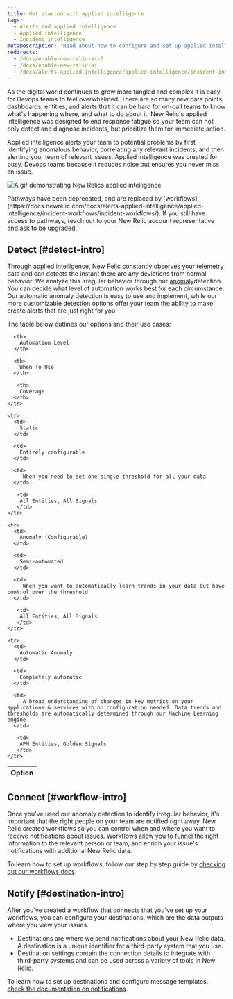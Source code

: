 ```yaml
---
title: Get started with applied intelligence
tags:
  - Alerts and applied intelligence
  - Applied intelligence
  - Incident intelligence
metaDescription: 'Read about how to configure and set up applied intelligence.'
redirects:
  - /docs/enable-new-relic-ai-0
  - /docs/enable-new-relic-ai
  - /docs/alerts-applied-intelligence/applied-intelligence/incident-intelligence/get-started-incident-intelligence
---
```



As the digital world continues to grow more tangled and complex it is easy for Devops teams to feel overwhelmed. There are so many new data points, dashboards, entities, and alerts that it can be hard for on-call teams to know what's happening where, and what to do about it. New Relic's applied intelligence was designed to end response fatigue so your team can not only detect and diagnose incidents, but prioritize them for immediate action.

Applied intelligence alerts your team to potential problems by first identifying anomalous behavior, correlating any relevant incidents, and then alerting your team of relevant issues. Applied intelligence was created for busy, Devops teams because it reduces noise but ensures you never miss an issue. 

<img
  title="Get started with applied intelligence"
  alt="A gif demonstrating New Relics applied intelligence"
  src={aiAGifDemonstratingtheAppliedIntelligenceInterface}
/>
 
<Callout variant="important">
  Pathways have been deprecated, and are replaced by [workflows](https://docs.newrelic.com/docs/alerts-applied-intelligence/applied-intelligence/incident-workflows/incident-workflows/).
If you still have access to pathways, reach out to your New Relic account representative and ask to be upgraded.
</Callout>

## Detect [#detect-intro]

Through applied intelligence, New Relic constantly observes your telemetry data and can detects the instant there are any deviations from normal behavior. We analyze this irregular behavior through our [anomaly](/docs/alerts-applied-intelligence/applied-intelligence/anomaly-detection/anomaly-detection-applied-intelligence/)detection. You can decide what level of automation works best for each circumstance. Our automatic anomaly detection is easy to use and implement, while our more customizable detection options offer your team the ability to make create alerts that are just right for you. 

The table below outlines our options and their use cases:

<table>
  <thead>
    <tr>
      <th style={{ width: "200px" }}>
        Option
      </th>

      <th>
        Automation Level
      </th>

      <th>
        When To Use
      </th>

       <th>
        Coverage
      </th>
    </tr>
  </thead>

  <tbody>

    <tr>
      <td>
        Static
      </td>

      <td>
        Entirely configurable
      </td>

      <td>
         When you need to set one single threshold for all your data 
      </td>

       <td>
        All Entities, All Signals
       </td>
    </tr>

    <tr>
      <td>
        Anomaly (Configurable)
      </td>

      <td>
        Semi-automated
      </td>

      <td>
         When you want to automatically learn trends in your data but have control over the threshold
      </td>

       <td>
        All Entities, All Signals
       </td>
    </tr>

    <tr>
      <td>
        Automatic Anomaly
      </td>

      <td>
        Completely automatic
      </td>

      <td>
         A broad understanding of changes in key metrics on your applications & services with no configuration needed. Data trends and thresholds are automatically determined through our Machine Learning engine
      </td>

       <td>
        APM Entities, Golden Signals
       </td>
    </tr>

  </tbody>
</table>

## Connect [#workflow-intro]

Once you've used our anomaly detection to identify irregular behavior, it's important that the right people on your team are notified right away. New Relic created workflows so you can control when and where you want to receive notifications about issues. Workflows allow you to funnel the right information to the relevant person or team, and enrich your issue's notifications with additional New Relic data.

To learn how to set up workflows, follow our step by step guide by [checking out our workflows docs](https://docs.newrelic.com/docs/alerts-applied-intelligence/applied-intelligence/incident-workflows/incident-workflows).

## Notify [#destination-intro]

After you've created a workflow that connects that you've set up your workflows, you can configure your destinations, which are the data outputs where you view your issues.

* Destinations are where we send notifications about your New Relic data. A destination is a unique identifier for a third-party system that you use.
* Destination settings contain the connection details to integrate with third-party systems and can be used across a variety of tools in New Relic.

To learn how to set up destinations and configure message templates, [check the documentation on notifications](https://docs.newrelic.com/docs/alerts-applied-intelligence/notifications/destinations/).
